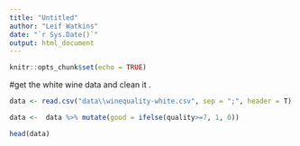 ```yaml
---
title: "Untitled"
author: "Leif Watkins"
date: "`r Sys.Date()`"
output: html_document
---
```


```r
knitr::opts_chunk$set(echo = TRUE)
```



#get the white wine data and clean it . 
```r
data <- read.csv("data\\winequality-white.csv", sep = ";", header = T)

data <-  data %>% mutate(good = ifelse(quality>=7, 1, 0))

head(data)
```

```r





```

